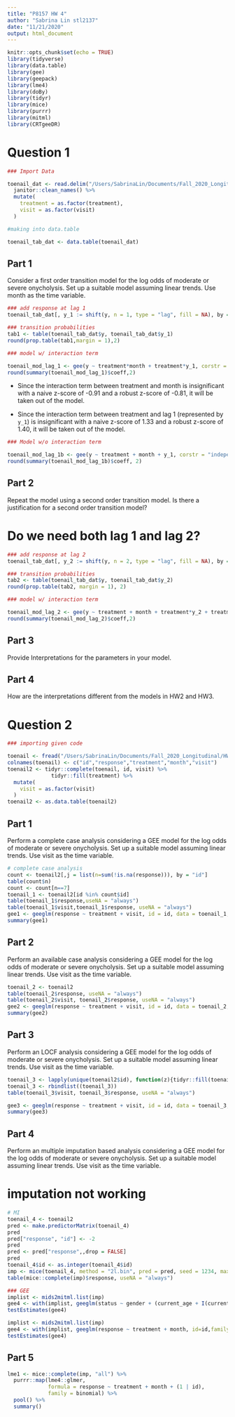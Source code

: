 ```yaml
---
title: "P8157 HW 4"
author: "Sabrina Lin stl2137"
date: "11/21/2020"
output: html_document
---
```


```r
knitr::opts_chunk$set(echo = TRUE)
library(tidyverse)
library(data.table)
library(gee)
library(geepack)
library(lme4)
library(doBy)
library(tidyr)
library(mice)
library(purrr)
library(mitml)
library(CRTgeeDR)
```

# Question 1

```r
### Import Data

toenail_dat <- read.delim("/Users/SabrinaLin/Documents/Fall_2020_Longitudinal/HW2/toenail.txt", header = TRUE, sep = "", col.names = c("ID", "Y", "Treatment", "Month", "Visit")) %>% 
  janitor::clean_names() %>% 
  mutate(
    treatment = as.factor(treatment), 
    visit = as.factor(visit)
  )

#making into data.table

toenail_tab_dat <- data.table(toenail_dat)
```

## Part 1 
Consider a first order transition model for the log odds of moderate or severe onycholysis. Set up a suitable model assuming linear trends. Use month as the time variable.

```r
### add response at lag 1
toenail_tab_dat[, y_1 := shift(y, n = 1, type = "lag", fill = NA), by = "id"]

### transition probabilities
tab1 <- table(toenail_tab_dat$y, toenail_tab_dat$y_1)
round(prop.table(tab1,margin = 1),2)

### model w/ interaction term

toenail_mod_lag_1 <- gee(y ~ treatment*month + treatment*y_1, corstr = "independence", family = binomial("logit"), id = id, data = toenail_tab_dat)
round(summary(toenail_mod_lag_1)$coeff,2)
```

* Since the interaction term between treatment and month is insignificant with a naive z-score of -0.91 and a robust z-score of -0.81, it will be taken out of the model. 

* Since the interaction term between treatment and lag 1 (represented by `y_1`) is insignificant with a naive z-score of 1.33 and a robust z-score of 1.40, it will be taken out of the model. 

```r
### Model w/o interaction term

toenail_mod_lag_1b <- gee(y ~ treatment + month + y_1, corstr = "independence", family = binomial("logit"), id = id, data = toenail_tab_dat)
round(summary(toenail_mod_lag_1b)$coeff, 2)
```

## Part 2
Repeat the model using a second order transition model. Is there a justification for a second order transition model?

# Do we need both lag 1 and lag 2?

```r
### add response at lag 2 
toenail_tab_dat[, y_2 := shift(y, n = 2, type = "lag", fill = NA), by = "id"]

### transition probabilities
tab2 <- table(toenail_tab_dat$y, toenail_tab_dat$y_2)
round(prop.table(tab2, margin = 1), 2)

### model w/ interaction term

toenail_mod_lag_2 <- gee(y ~ treatment + month + treatment*y_2 + treatment*y_1, corstr = "independence", family = binomial("logit"), id = id, data = toenail_tab_dat)
round(summary(toenail_mod_lag_2)$coeff,2)


```

## Part 3
Provide Interpretations for the parameters in your model.

## Part 4
How are the interpretations different from the models in HW2 and HW3.

# Question 2

```r
### importing given code

toenail <- fread("/Users/SabrinaLin/Documents/Fall_2020_Longitudinal/HW2/toenail.txt")
colnames(toenail) <- c("id","response","treatment","month","visit")
toenail2 <- tidyr::complete(toenail, id, visit) %>%
              tidyr::fill(treatment) %>% 
  mutate(
    visit = as.factor(visit)
  )
toenail2 <- as.data.table(toenail2)
```

## Part 1
Perform a complete case analysis considering a GEE model for the log odds of moderate or severe onycholysis. Set up a suitable model assuming linear trends. Use visit as the time variable.

```r
# complete case analysis 
count <- toenail2[,j = list(n=sum(!is.na(response))), by = "id"]
table(count$n)
count <- count[n==7]
toenail_1 <- toenail2[id %in% count$id]
table(toenail_1$response,useNA = "always")
table(toenail_1$visit,toenail_1$response, useNA = "always")
gee1 <- geeglm(response ~ treatment + visit, id = id, data = toenail_1, family = binomial(link = "logit"), corstr = "unstructured")
summary(gee1)
```

## Part 2
Perform an available case analysis considering a GEE model for the log odds of moderate or severe onycholysis. Set up a suitable model assuming linear trends. Use visit as the time variable.

```r
toenail_2 <- toenail2
table(toenail_2$response, useNA = "always")
table(toenail_2$visit, toenail_2$response, useNA = "always")
gee2 <- geeglm(response ~ treatment + visit, id = id, data = toenail_2, family = binomial(link = "logit"), corstr = "unstructured")
summary(gee2)
```

## Part 3
Perform an LOCF analysis considering a GEE model for the log odds of moderate or severe onycholysis. Set up a suitable model assuming linear trends. Use visit as the time variable.

```r
toenail_3 <- lapply(unique(toenail2$id), function(z){tidyr::fill(toenail2[id == z], response)})
toenail_3 <- rbindlist((toenail_3))
table(toenail_3$visit, toenail_3$response, useNA = "always")

gee3 <- geeglm(response ~ treatment + visit, id = id, data = toenail_3, family = binomial(link = "logit"), corstr = "unstructured")
summary(gee3)
```

## Part 4

Perform an multiple imputation based analysis considering a GEE model for the log odds of moderate or severe onycholysis. Set up a suitable model assuming linear trends. Use visit as the time variable.

# imputation not working

```r
# MI
toenail_4 <- toenail2
pred <- make.predictorMatrix(toenail_4)
pred
pred["response", "id"] <- -2
pred
pred <- pred["response",,drop = FALSE]
pred
toenail_4$id <- as.integer(toenail_4$id)
imp <- mice(toenail_4, method = "2l.bin", pred = pred, seed = 1234, maxit = 1, m = 5, print = FALSE, blocks = list(c("response")))
table(mice::complete(imp)$response, useNA = "always")
```

```r
### GEE
implist <- mids2mitml.list(imp)
gee4 <- with(implist, geeglm(status ~ gender + (current_age + I(current_age^2)), id=id,family = binomial, corstr = "unstructured"))
testEstimates(gee4)

implist <- mids2mitml.list(imp)
gee4 <- with(implist, geeglm(response ~ treatment + month, id=id,family = binomial, corstr = "unstructured"))
testEstimates(gee4)
```

## Part 5

```r
lme1 <- mice::complete(imp, "all") %>% 
  purrr::map(lme4::glmer,
             formula = response ~ treatment + month + (1 | id),
             family = binomial) %>% 
  pool() %>% 
  summary()
```

